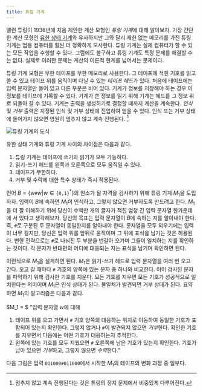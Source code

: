 ```yaml
---
title: 튜링 기계
---
```

앨런 튜링이 1936년에 처음 제안한 계산 모형인 *튜링 기계*에 대해 알아보자. 가장 간단한 계산 모형인 [유한 상태 기계](/ko/finite_state_machine)와 유사하지만 그와 달리 제한 없는 메모리를 가진 튜링 기계는 범용 컴퓨터를 훨씬 더 정확하게 모사한다. 튜링 기계는 실제 컴퓨터가 할 수 있는 모든 작업을 수행할 수 있다. 그럼에도 불구하고 튜링 기계도 특정 문제를 해결할 수는 없다. 실제로 이러한 문제는 계산의 이론적 한계를 넘어서는 문제이다.

튜링 기계 모형은 무한 테이프를 무한 메모리로 사용한다. 그 테이프에 적힌 기호를 읽고 쓸 수 있고 테이프 위를 움직이며 다닐 수 있는 *테이프 헤드*가 있다. 처음에 테이프에는 입력 문자열만 들어 있고 다른 부분은 비어 있다. 기계가 정보를 저장해야 하는 경우 이 정보를 테이프에 기록할 수 있다. 기계가 쓴 정보를 읽기 위해 기계는 헤드를 그 정보 위로 되돌아 갈 수 있다. 기계는 출력을 생성하기로 결정할 때까지 계산을 계속한다. *인식* 및 *거부* 출력은 지정된 인식 및 거부 상태에 진입하여 얻을 수 있다. 인식 또는 거부 상태에 들어가지 않으면 영원히 멈추지 않고 계속 진행된다. [^1]

![튜링 기계의 도식](/assets/turing_machine.svg)

유한 상태 기계와 튜링 기계 사이의 차이점은 다음과 같다.

1. 튜링 기계는 테이프에 쓰기와 읽기가 모두 가능하다.
2. 읽기-쓰기 헤드를 왼쪽과 오른쪽으로 모두 움직일 수 있다.
3. 테이프가 무한하다.
4. 거부 및 수락에 대한 특수 상태가 즉시 적용된다.

언어 $B=\left\{w\texttt{\#} w|w\in\texttt{\{0,1\}}^*\right\}$의 원소가 될 자격을 검사하기 위해 튜링 기계 $M_1$을 도입하자. 입력이 $B$에 속하면 $M_1$이 인식하고, 그렇지 않으면 거부하도록 만드려고 한다. $M_1$을 더 잘 이해하기 위해 당신이 수백만 개의 글자가 적힌 엄청 긴 입력 문자열 한가운데에 서 있다고 생각해보자. 당신의 목표는 입력 문자열이 $B$에 속하는 지를 알아내야 한다. 즉, `#`로 구분된 두 문자열이 동일한지를 알아내야 한다. 문자열을 모두 외우기에는 입력이 너무 길지만, 당신은 입력 위를 앞뒤로 움직이며 그 위에 표식을 남기는 것은 허용된다. 뻔한 전략으로는 `#`로 나눠진 두 부분을 번갈아 오가며 그들이 일치하는 지를 확인하는 것이다. 각 문자가 반대편의 어디에 대응되는 지는 표식을 남기며 확인하면 된다.

이런식으로 $M_1$을 설계하면 된다. $M_1$은 읽기-쓰기 헤드로 입력 문자열을 여러 번 오고 간다. 오고 갈 때마다 `#` 기호의 양쪽에 있는 문자 중 하나와 비교한다. 이미 검사된 문자를 파악하기 위해 검사한 기호를 지운다. 모든 기호를 지우면 모든 기호가 성공적으로 일치한다는 의미이며 $M_1$은 인식 상태가 된다. 불일치가 발견되면 거부 상태가 된다. 요약하면 $M_1$의 알고리즘은 다음과 같다.

$M_1 = $ "입력 문자열 $w$에 대해

1. 테이프 위를 오고 가면서 `#` 기호 양쪽의 대응하는 위치로 이동하여 동일한 기호가 포함되어 있는지 확인한다. 그렇지 않거나 `#`이 발견되지 않으면 *거부*한다. 확인한 기호를 지우면서 다음에는 어떤 기호가 대응하는지 추적한다.
2. 왼쪽에 있는 기호를 모두 지웠으면 `#` 오른쪽에 남은 기호가 있는지 확인한다. 기호가 남아 있으면 *거부*하고, 그렇지 않으면 *수락*한다."

다음 그림은 입력 `011000#011000`에서 시작한 $M_1$의 테이프의 변화 과정 중 일부다.

[^1]: 멈추지 않고 계속 진행된다는 것은 튜링의 정지 문제에서 비중있게 다루어진다.